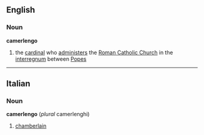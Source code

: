 ==English==
===Noun===
{{wikipedia}}
'''camerlengo'''
# the [[cardinal]] who [[administer]]s the [[Roman Catholic Church]] in the [[interregnum]] between [[Pope]]s
----
==Italian==
===Noun===
'''camerlengo'''  (''plural'' camerlenghi)
# [[chamberlain]]